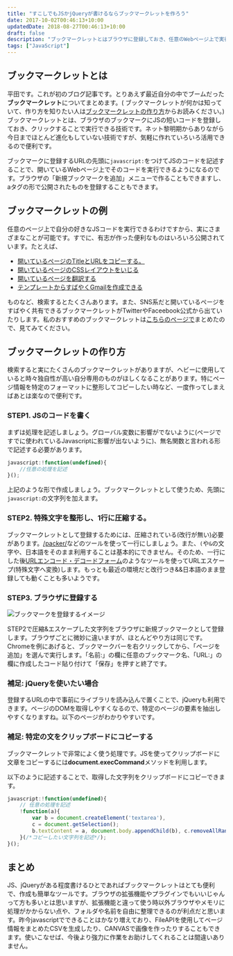 ```yaml
---
title: "すこしでもJSかjQueryが書けるならブックマークレットを作ろう"
date: 2017-10-02T00:46:13+10:00
updatedDate: 2018-08-27T00:46:13+10:00
draft: false
description: "ブックマークレットとはブラウザに登録しておき、任意のWebページ上で実行できるプログラムです。JSがすこしわかれば作成はとても簡単で、特別な環境作成も必要ありません。"
tags: ["JavaScript"]
---
```


## ブックマークレットとは
平田です。これが初のブログ記事です。とりあえず最近自分の中でブームだった**ブックマークレット**についてまとめます。( ブックマークレットが何かは知っていて、作り方を知りたい人は[ブックマークレットの作り方](#ブックマークレットの作り方)からお読みください。) ブックマークレットとは、ブラウザのブックマークにJSの短いコードを登録しておき、クリックすることで実行できる技術です。ネット黎明期からありながら今日までほとんど進化もしていない技術ですが、気軽に作れていろいろ活用できるので便利です。

ブックマークに登録するURLの先頭に`javascript:`をつけてJSのコードを記述することで、開いているWebページ上でそのコードを実行できるようになるのです。ブラウザの「新規ブックマークを追加」メニューで作ることもできますし、aタグの形で公開されたものを登録することもできます。


## ブックマークレットの例
任意のページ上で自分の好きなJSコードを実行できるわけですから、実にさまざまなことが可能です。すでに、有志が作った便利なものはいろいろ公開されています。たとえば、

- [開いているページのTitleとURLをコピーする。](https://psephopaiktes.github.io/pages/bookmarklets/#bookmarklet-0)
- [開いているページのCSSレイアウトをいじる](https://biz.moneyforward.com/blog/business-hack/iphone-chrome-bookmarklet/#26Web)
- [開いているページを翻訳する](https://psephopaiktes.github.io/pages/bookmarklets/#bookmarklet-4)
- [テンプレートからすばやくGmailを作成できる](https://bookmarklet.web.fc2.com/bookmarklet_070.html)

ものなど、検索するとたくさんあります。また、SNS系だと開いているページをすばやく共有できるブックマークレットがTwitterやFaceebook公式から出ていたりします。私のおすすめのブックマークレットは[こちらのページで](https://psephopaiktes.github.io/pages/bookmarklets/)まとめたので、見てみてください。


## ブックマークレットの作り方
検索すると実にたくさんのブックマークレットがありますが、ヘビーに使用していると時々独自性が高い自分専用のものがほしくなることがあります。特にページ情報を特定のフォーマットに整形してコピーしたい時など、一度作ってしまえばあとは楽なので便利です。
### STEP1. JSのコードを書く
まずは処理を記述しましょう。グローバル変数に影響がでないように(ページですでに使われているJavascriptに影響が出ないように)、無名関数と言われる形で記述する必要があります。
```js
javascript:!function(undefined){
    //任意の処理を記述
}();
```
上記のような形で作成しましょう。ブックマークレットとして使うため、先頭に`javascript:`の文字列を加えます。

### STEP2. 特殊文字を整形し、1行に圧縮する。
ブックマークレットとして登録するためには、圧縮されている(改行が無い)必要があります。[/packer/](https://dean.edwards.name/packer/)などのツールを使って一行にしましょう。また、`(`や`&`の文字や、日本語をそのまま利用することは基本的にできません。そのため、一行にした後[URLエンコード・デコードフォーム](https://www.tagindex.com/tool/url.html)のようなツールを使ってURLエスケープ(特殊文字へ変換)します。もっとも最近の環境だと改行つき&amp;&amp;日本語のまま登録しても動くことも多いようです。
### STEP3. ブラウザに登録する
![ブックマークを登録するイメージ](./1.png)

STEP2で圧縮&amp;エスケープした文字列をブラウザに新規ブックマークとして登録します。ブラウザごとに微妙に違いますが、ほとんどやり方は同じです。Chromeを例にあげると、ブックマークバーを右クリックしてから、「ページを追加」を選んで実行します。「名前:」の欄に任意のブックマーク名、「URL:」の欄に作成したコード貼り付けて「保存」を押すと終了です。

### 補足: jQueryを使いたい場合
登録するURLの中で事前にライブラリを読み込んで置くことで、jQueryも利用できます。ページのDOMを取得しやすくなるので、特定のページの要素を抽出しやすくなりますね。以下のページがわかりやすいです。

<EmbedCard
    url="https://blog.mudatobunka.org/entry/2016/02/29/030633"
    title="いまさらまとめるブックマークレットの作り方"
    site="blog.mudatobunka.org" />


### 補足: 特定の文をクリップボードにコピーする
ブックマークレットで非常によく使う処理です。JSを使ってクリップボードに文章をコピーするには**document.execCommand**メソッドを利用します。

<EmbedCard
    url="https://developer.mozilla.org/ja/docs/Web/API/Document/execCommand"
    title="document.execCommand - Web API インターフェイス | MDN"
    site="developer.mozilla.org" />

以下のように記述することで、取得した文字列をクリップボードにコピーできます。
```js
javascript:!function(undefined){
    // 任意の処理を記述
    !function(a){
        var b = document.createElement('textarea'),
        c = document.getSelection();
        b.textContent = a, document.body.appendChild(b), c.removeAllRanges(), b.select(), document.execCommand('copy'), c.removeAllRanges(), document.body.removeChild(b);
    }(/*コピーしたい文字列を記述*/);
}();
```



## まとめ
JS、jQueryがある程度書けるひとであればブックマークレットはとても便利で、作成も簡単なツールです。ブラウザの拡張機能やプラグインでもいいじゃんって方も多いとは思いますが、拡張機能と違って使う時以外ブラウザやメモリに処理がかからない点や、フォルダや名前を自由に整理できるのが利点だと思います。昨今javascriptでできることはかなり増えており、FileAPIを使用してページ情報をまとめたCSVを生成したり、CANVASで画像を作ったりすることもできます。使いこなせば、今後より強力に作業をお助けしてくれることは間違いありません。
